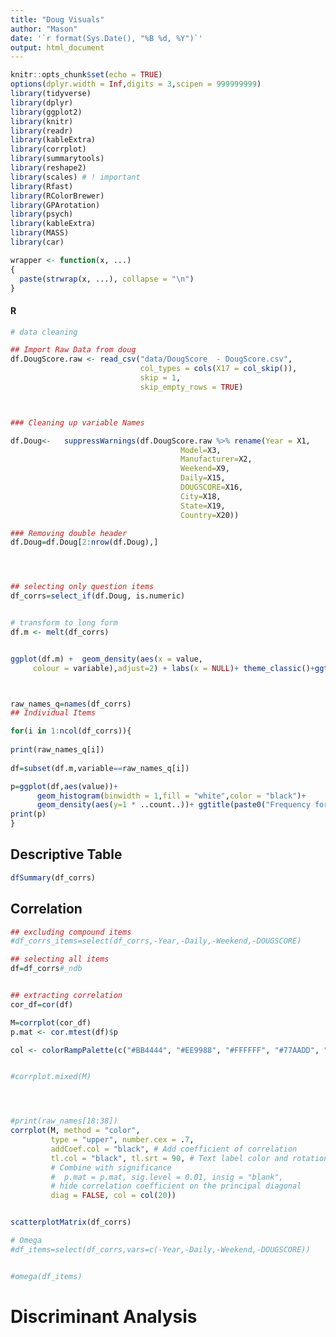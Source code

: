 ```yaml
---
title: "Doug Visuals"
author: "Mason"
date: '`r format(Sys.Date(), "%B %d, %Y")`'
output: html_document
---
```


```r
knitr::opts_chunk$set(echo = TRUE)
options(dplyr.width = Inf,digits = 3,scipen = 999999999)
library(tidyverse)
library(dplyr)
library(ggplot2)
library(knitr)
library(readr)
library(kableExtra)
library(corrplot)
library(summarytools)
library(reshape2)
library(scales) # ! important
library(Rfast)
library(RColorBrewer)
library(GPArotation)
library(psych)
library(kableExtra)
library(MASS)
library(car)

wrapper <- function(x, ...) 
{
  paste(strwrap(x, ...), collapse = "\n")
}
```


#### R 

```r

# data cleaning

## Import Raw Data from doug
df.DougScore.raw <- read_csv("data/DougScore  - DougScore.csv",
                             col_types = cols(X17 = col_skip()),
                             skip = 1,
                             skip_empty_rows = TRUE)



### Cleaning up variable Names

df.Doug<-   suppressWarnings(df.DougScore.raw %>% rename(Year = X1,
                                      Model=X3,
                                      Manufacturer=X2,
                                      Weekend=X9,
                                      Daily=X15,
                                      DOUGSCORE=X16,
                                      City=X18,
                                      State=X19,
                                      Country=X20))

### Removing double header
df.Doug=df.Doug[2:nrow(df.Doug),]




## selecting only question items
df_corrs=select_if(df.Doug, is.numeric)


# transform to long form
df.m <- melt(df_corrs)


ggplot(df.m) +  geom_density(aes(x = value,
     colour = variable),adjust=2) + labs(x = NULL)+ theme_classic()+ggtitle("Density Distributions for all individual items")



raw_names_q=names(df_corrs)
## Individual Items

for(i in 1:ncol(df_corrs)){
 
print(raw_names_q[i]) 
  
df=subset(df.m,variable==raw_names_q[i])

p=ggplot(df,aes(value))+
      geom_histogram(binwidth = 1,fill = "white",color = "black")+
      geom_density(aes(y=1 * ..count..))+ ggtitle(paste0("Frequency for question ",i))+labs(subtitle=wrapper(raw_names_q[i], width = 90))
print(p)
}

```


## Descriptive Table

```r
dfSummary(df_corrs)

```


## Correlation
```r

## excluding compound items
#df_corrs_items=select(df_corrs,-Year,-Daily,-Weekend,-DOUGSCORE)

## selecting all items
df=df_corrs#_ndb


## extracting correlation
cor_df=cor(df)

M=corrplot(cor_df)
p.mat <- cor.mtest(df)$p

col <- colorRampPalette(c("#BB4444", "#EE9988", "#FFFFFF", "#77AADD", "#4477AA"))


#corrplot.mixed(M)




#print(raw_names[18:38])
corrplot(M, method = "color",
         type = "upper", number.cex = .7,
         addCoef.col = "black", # Add coefficient of correlation
         tl.col = "black", tl.srt = 90, # Text label color and rotation
         # Combine with significance
         #  p.mat = p.mat, sig.level = 0.01, insig = "blank", 
         # hide correlation coefficient on the principal diagonal
         diag = FALSE, col = col(20))


scatterplotMatrix(df_corrs)

# Omega
#df_items=select(df_corrs,vars=c(-Year,-Daily,-Weekend,-DOUGSCORE))


#omega(df_items)
```

# Discriminant Analysis

```r



```